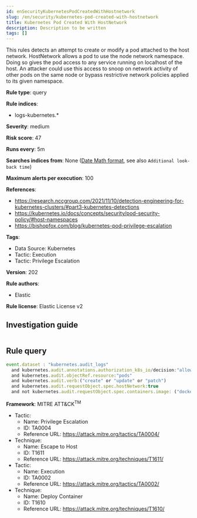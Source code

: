 ```yaml
---
id: enSecurityKubernetesPodCreatedWithHostnetwork
slug: /en/security/kubernetes-pod-created-with-hostnetwork
title: Kubernetes Pod Created With HostNetwork
description: Description to be written
tags: []
---
```


<div id="kubernetes-pod-created-with-hostnetwork"></div>

This rules detects an attempt to create or modify a pod attached to the host network. HostNetwork allows a pod to use the node network namespace. Doing so gives the pod access to any service running on localhost of the host. An attacker could use this access to snoop on network activity of other pods on the same node or bypass restrictive network policies applied to its given namespace.

**Rule type**: query

**Rule indices**: 

* logs-kubernetes.*

**Severity**: medium

**Risk score**: 47

**Runs every**: 5m

**Searches indices from**: None ([Date Math format](((ref))/common-options.html#date-math), see also <DocLink id="enSecurityRulesUiCreate" section="set-the-rules-schedule">`Additional look-back time`</DocLink>)

**Maximum alerts per execution**: 100

**References**: 

* https://research.nccgroup.com/2021/11/10/detection-engineering-for-kubernetes-clusters/#part3-kubernetes-detections
* https://kubernetes.io/docs/concepts/security/pod-security-policy/#host-namespaces
* https://bishopfox.com/blog/kubernetes-pod-privilege-escalation

**Tags**: 

* Data Source: Kubernetes
* Tactic: Execution
* Tactic: Privilege Escalation

**Version**: 202

**Rule authors**: 

* Elastic

**Rule license**: Elastic License v2

## Investigation guide

```markdown

```

## Rule query

```js
event.dataset : "kubernetes.audit_logs"
  and kubernetes.audit.annotations.authorization_k8s_io/decision:"allow"
  and kubernetes.audit.objectRef.resource:"pods"
  and kubernetes.audit.verb:("create" or "update" or "patch")
  and kubernetes.audit.requestObject.spec.hostNetwork:true
  and not kubernetes.audit.requestObject.spec.containers.image: ("docker.elastic.co/beats/elastic-agent:8.4.0")

```

**Framework**: MITRE ATT&CK<sup>TM</sup>

* Tactic:
    * Name: Privilege Escalation
    * ID: TA0004
    * Reference URL: https://attack.mitre.org/tactics/TA0004/
* Technique:
    * Name: Escape to Host
    * ID: T1611
    * Reference URL: https://attack.mitre.org/techniques/T1611/
* Tactic:
    * Name: Execution
    * ID: TA0002
    * Reference URL: https://attack.mitre.org/tactics/TA0002/
* Technique:
    * Name: Deploy Container
    * ID: T1610
    * Reference URL: https://attack.mitre.org/techniques/T1610/

